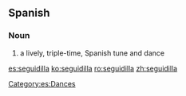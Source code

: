==Spanish==

===Noun===
{{es-noun|f}}

# a lively, triple-time, Spanish tune and dance

[[Category:es:Dances]]

[[es:seguidilla]]
[[ko:seguidilla]]
[[ro:seguidilla]]
[[zh:seguidilla]]